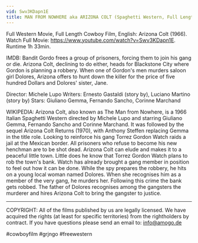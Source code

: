 ```yaml
---
vid: Swv3KDapn1E
title: MAN FROM NOWHERE aka ARIZONA COLT (Spaghetti Western, Full Length Movie, English, HD) *free films*
---
```


Full Western Movie, Full Length Cowboy Film, English: Arizona Colt (1966). Watch Full Movie: https://www.youtube.com/watch?v=Swv3KDapn1E. Runtime 1h 33min.

IMDB: Bandit Gordo frees a group of prisoners, forcing them to join his gang or die. Arizona Colt, declining to do either, heads for Blackstone City where Gordon is planning a robbery. When one of Gordon's men murders saloon girl Dolores, Arizona offers to hunt down the killer for the price of five hundred Dollars and Dolores' sister, Jane.

Director: Michele Lupo
Writers: Ernesto Gastaldi (story by), Luciano Martino (story by)
Stars: Giuliano Gemma, Fernando Sancho, Corinne Marchand

WIKIPEDIA: Arizona Colt, also known as The Man from Nowhere, is a 1966 Italian Spaghetti Western directed by Michele Lupo and starring Giuliano Gemma, Fernando Sancho and Corinne Marchand. It was followed by the sequel Arizona Colt Returns (1970), with Anthony Steffen replacing Gemma in the title role. Looking to reinforce his gang Torrez Gordon Watch raids a jail at the Mexican border. All prisoners who refuse to become his new henchman are to be shot dead. Arizona Colt can elude and makes it to a peaceful little town. Little does he know that Torrez Gordon Watch plans to rob the town's bank. Watch has already brought a gang member in position to feel out how it can be done. While the spy prepares the robbery, he hits on a young local woman named Dolores. When she recognises him as a member of the very gang, he murders her. Following this crime the bank gets robbed. The father of Dolores recognises among the gangsters the murderer and hires Arizona Colt to bring the gangster to justice. 

************
COPYRIGHT: All of the films published by us are legally licensed. We have acquired the rights (at least for specific territories) from the rightholders by contract. If you have questions please send an email to: info@amogo.de

#cowboyfilm #grjngo #freewestern